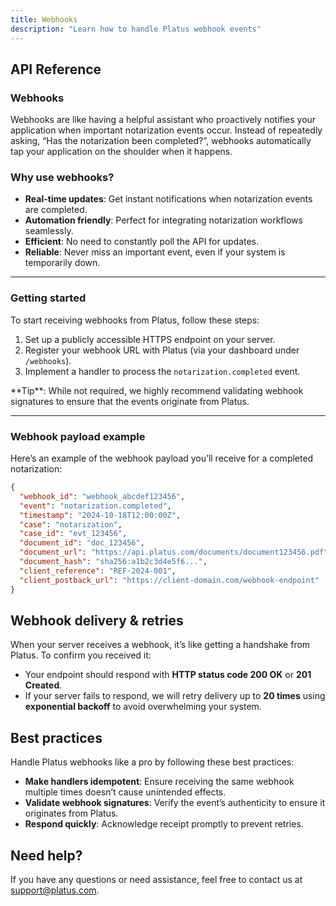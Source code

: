 ```yaml
---
title: Webhooks
description: "Learn how to handle Platus webhook events"
---
```


## API Reference  
### Webhooks  

Webhooks are like having a helpful assistant who proactively notifies your application when important notarization events occur. Instead of repeatedly asking, “Has the notarization been completed?”, webhooks automatically tap your application on the shoulder when it happens.

### Why use webhooks?

- **Real-time updates**: Get instant notifications when notarization events are completed.  
- **Automation friendly**: Perfect for integrating notarization workflows seamlessly.  
- **Efficient**: No need to constantly poll the API for updates.  
- **Reliable**: Never miss an important event, even if your system is temporarily down.  

---

### Getting started  

To start receiving webhooks from Platus, follow these steps:  

1. Set up a publicly accessible HTTPS endpoint on your server.  
2. Register your webhook URL with Platus (via your dashboard under `/webhooks`).  
3. Implement a handler to process the `notarization.completed` event.  


<Tip>
**Tip**: While not required, we highly recommend validating webhook signatures to ensure that the events originate from Platus.
</Tip>

---

### Webhook payload example  

Here’s an example of the webhook payload you’ll receive for a completed notarization:  

```json
{
  "webhook_id": "webhook_abcdef123456",
  "event": "notarization.completed",   
  "timestamp": "2024-10-18T12:00:00Z",
  "case": "notarization", 
  "case_id": "evt_123456",
  "document_id": "doc_123456",
  "document_url": "https://api.platus.com/documents/document123456.pdf",
  "document_hash": "sha256:a1b2c3d4e5f6...",
  "client_reference": "REF-2024-001",
  "client_postback_url": "https://client-domain.com/webhook-endpoint"
}


```

## Webhook delivery & retries  

When your server receives a webhook, it’s like getting a handshake from Platus. To confirm you received it:  

- Your endpoint should respond with **HTTP status code 200 OK** or **201 Created**.  
- If your server fails to respond, we will retry delivery up to **20 times** using **exponential backoff** to avoid overwhelming your system.  

## Best practices  

Handle Platus webhooks like a pro by following these best practices:  

- **Make handlers idempotent**: Ensure receiving the same webhook multiple times doesn’t cause unintended effects.  
- **Validate webhook signatures**: Verify the event’s authenticity to ensure it originates from Platus.  
- **Respond quickly**: Acknowledge receipt promptly to prevent retries.  

## Need help?  

If you have any questions or need assistance, feel free to contact us at [support@platus.com](mailto:team@platus.com).  
